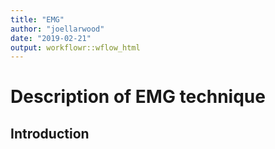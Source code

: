 ```yaml
---
title: "EMG"
author: "joellarwood"
date: "2019-02-21"
output: workflowr::wflow_html
---
```


# Description of EMG technique 
## Introduction

```r

```

